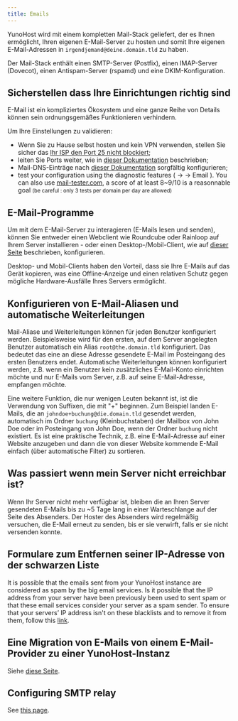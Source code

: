 ```yaml
---
title: Emails
---
```



YunoHost wird mit einem kompletten Mail-Stack geliefert, der es Ihnen ermöglicht, Ihren eigenen E-Mail-Server zu hosten und somit Ihre eigenen E-Mail-Adressen in `irgendjemand@deine.domain.tld` zu haben.

Der Mail-Stack enthält einen SMTP-Server (Postfix), einen IMAP-Server (Dovecot), einen Antispam-Server (rspamd) und eine DKIM-Konfiguration.

## Sicherstellen dass Ihre Einrichtungen richtig sind

E-Mail ist ein kompliziertes Ökosystem und eine ganze Reihe von Details können sein ordnungsgemäßes Funktionieren verhindern.

Um Ihre Einstellungen zu validieren:

- Wenn Sie zu Hause selbst hosten und kein VPN verwenden, stellen Sie sicher das [Ihr ISP den Port 25 nicht blockiert](/install/providers/isp/);
- leiten Sie Ports weiter, wie in [dieser Dokumentation](/install/post_install/port_forwarding) beschrieben;
- Mail-DNS-Einträge nach [dieser Dokumentation](/install/post_install/dns_config) sorgfältig konfigurieren;
- test your configuration using the diagnostic features (<HighlightWebAdmin/> → <HighlightDiagnosis/> → <Highlight no_break={true} color='grey'><FAIcon icon="fa-envelope"/> Email</Highlight> ). You can also use [mail-tester.com](https://mail-tester.com), a score of at least 8~9/10 is a reasonnable goal <small>(be careful : only 3 tests per domain per day are allowed)</small>

## E-Mail-Programme

Um mit dem E-Mail-Server zu interagieren (E-Mails lesen und senden), können Sie entweder einen Webclient wie Roundcube oder Rainloop auf Ihrem Server installieren - oder einen Desktop-/Mobil-Client, wie auf [dieser Seite](/user/email_clients) beschrieben, konfigurieren.

Desktop- und Mobil-Clients haben den Vorteil, dass sie Ihre E-Mails auf das Gerät kopieren, was eine Offline-Anzeige und einen relativen Schutz gegen mögliche Hardware-Ausfälle Ihres Servers ermöglicht.

## Konfigurieren von E-Mail-Aliasen und automatische Weiterleitungen

Mail-Aliase und Weiterleitungen können für jeden Benutzer konfiguriert werden. Beispielsweise wird für den ersten,  auf dem Server angelegten Benutzer automatisch ein Alias `root@the.domain.tld` konfiguriert.  Das bedeutet das eine an diese Adresse gesendete E-Mail im Posteingang des ersten Benutzers endet. Automatische Weiterleitungen können konfiguriert werden, z.B. wenn ein Benutzer kein zusätzliches E-Mail-Konto einrichten möchte und nur E-Mails vom Server, z.B. auf seine E-Mail-Adresse, empfangen möchte.

Eine weitere Funktion, die nur wenigen Leuten bekannt ist, ist die Verwendung von Suffixen, die mit "+" beginnen. Zum Beispiel landen E-Mails, die an `johndoe+buchung@die.domain.tld` gesendet werden, automatisch im Ordner `buchung` (Kleinbuchstaben) der Mailbox von John Doe oder im Posteingang von John Doe, wenn der Ordner `buchung` nicht existiert. Es ist eine praktische Technik, z.B. eine E-Mail-Adresse auf einer Website anzugeben und dann die von dieser Website kommende E-Mail einfach (über automatische Filter) zu sortieren.

## Was passiert wenn mein Server nicht erreichbar ist?

Wenn Ihr Server nicht mehr verfügbar ist, bleiben die an Ihren Server gesendeten E-Mails bis zu ~5 Tage lang in einer Warteschlange auf der Seite des Absenders. Der Hoster des Absenders wird regelmäßig versuchen, die E-Mail erneut zu senden, bis er sie verwirft, falls er sie nicht versenden konnte.

## Formulare zum Entfernen seiner IP-Adresse von der schwarzen Liste

It is possible that the emails sent from your YunoHost instance are considered as spam by the big email services.
Is it possible that the IP address from your server have been previously been used to sent spam or that these email services consider your server as a spam sender.
To ensure that your servers’ IP address isn't on these blacklists and to remove it from them, follow this [link](/admin/troubleshooting/blacklist_forms).
## Eine Migration von E-Mails von einem E-Mail-Provider zu einer YunoHost-Instanz

Siehe [diese Seite](/user/email_migration).

## Configuring SMTP relay

See [this page](/admin/tutorials/email_configure_relay).
